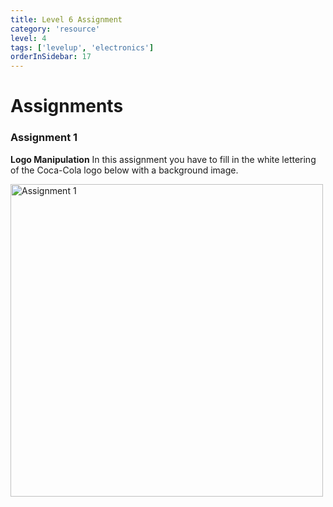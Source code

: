 ```yaml
---
title: Level 6 Assignment
category: 'resource'
level: 4
tags: ['levelup', 'electronics']
orderInSidebar: 17
---
```


<TOCInline toc={props.toc} toHeading={3} asDisclosure />

# Assignments

### Assignment 1

**Logo Manipulation**
In this assignment you have to fill in the white lettering of the Coca-Cola logo below with a background image.

<Image
  src="/static/images/levelup/level-6/assgn1.png"
  alt="Assignment 1"
  width="500"
  height="500"
/>

